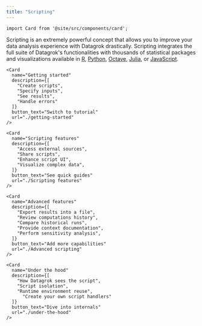 ```yaml
---
title: "Scripting"
---
```


```mdx-code-block
import Card from '@site/src/components/card';
```

Scripting is an extremely powerful concept that allows you to 
improve your data analysis experience with Datagrok drastically.
Scripting integrates the full suite of Datagrok's functionalities
with thousands of statistical packages and
visualizations available in
[R](https://www.r-project.org/about.html), [Python](https://www.python.org),
[Octave](https://octave.org/), [Julia](https://julialang.org), or
[JavaScript](https://www.javascript.com).

<div style={{display: 'flex', flexDirection: 'row', flexWrap: 'wrap'}}>

```mdx-code-block
<Card
  name="Getting started"
  description={[
    "Create scripts", 
    "Specify inputs", 
    "See results",
    "Handle errors"
  ]}
  button_text="Switch to tutorial"
  url="./getting-started"
/>

<Card
  name="Scripting features"
  description={[
    "Access external sources", 
    "Share scripts", 
    "Enhance script UI",
    "Visualize complex data", 
  ]}
  button_text="See quick guides"
  url="./Scripting features"
/>

<Card
  name="Advanced features"
  description={[
    "Export results into a file",
    "Review computations history", 
    "Compare historical runs",
    "Provide context documentation",
    "Perform sensitivity analysis", 
  ]}
  button_text="Add more capabilities"
  url="./Advanced scripting"
/>

<Card
  name="Under the hood"
  description={[
    "How Datagrok sees the script",
    "Script isolation",
    "Runtime environment reuse",
      "Create your own script handlers"
  ]}
  button_text="Dive into internals"
  url="./under-the-hood"
/>
```
</div>